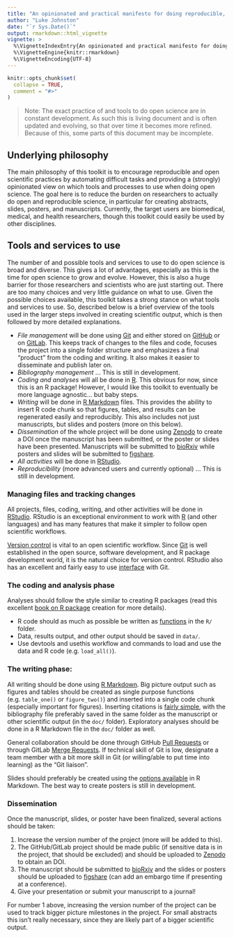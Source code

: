 ```yaml
---
title: "An opinionated and practical manifesto for doing reproducible, open scientific projects with R"
author: "Luke Johnston"
date: "`r Sys.Date()`"
output: rmarkdown::html_vignette
vignette: >
  %\VignetteIndexEntry{An opinionated and practical manifesto for doing reproducible, open scientific projects with R}
  %\VignetteEngine{knitr::rmarkdown}
  %\VignetteEncoding{UTF-8}
---
```


```r
knitr::opts_chunk$set(
  collapse = TRUE,
  comment = "#>"
)
```

> Note: The exact practice of and tools to do open science are in constant
development. As such this is living document and is often updated and evolving,
so that over time it becomes more refined. Because of this, some parts of this
document may be incomplete.

## Underlying philosophy

The main philosophy of this toolkit is to encourage reproducible and open
scientific practices by automating difficult tasks and providing a (strongly)
opinionated view on which tools and processes to use when doing open science.
The goal here is to reduce the burden on researchers to actually do open
and reproducible science, in particular for creating abstracts, slides, posters,
and manuscripts. Currently, the target users are biomedical, medical, and health
researchers, though this toolkit could easily be used by other disciplines.

## Tools and services to use

The number of and possible tools and services to use to do open science is broad and 
diverse. This gives a lot of advantages, especially as this is the time for open
science to grow and evolve. However, this is also a huge barrier for those
researchers and scientists who are just starting out. There are too many choices
and very little guidance on what to use. Given the possible choices
available, this toolkit takes a strong stance on what tools and services to use. 
So, described below is a brief overview of the tools used in the larger steps
involved in creating scientific output, which is then followed by more detailed
explanations.

- *File management* will be done using [Git] and either stored on
[GitHub] or on [GitLab]. This keeps track of changes to the files
and code, focuses the project into a single folder structure and emphasizes a final
"product" from the coding and writing. It also makes it easier to disseminate 
and publish later on.
- *Bibliography management* ... This is still in development. <!--{{need to
expand on this... Likely bibtex, but I don't care as long as it is open source
or available in plain text}}.-->
- *Coding and analyses* will all be done in [R]. This obvious for now,
since this is an R package! However, I would like this toolkit to eventually be
more language agnostic... but baby steps.
- *Writing* will be done in [R Markdown] files. This provides the ability
to insert R code chunk so that figures, tables, and results can be regenerated
easily and reproducibly. This also includes not just manuscripts, but slides and
posters (more on this below).
- *Dissemination* of the whole project will be done using [Zenodo] to create
a DOI once the manuscript has been submitted, or the poster or slides have been
presented. Manuscripts will be submitted to [bioRxiv] while posters and slides
will be submitted to [figshare].
- *All activities* will be done in [RStudio].
- *Reproducibility* (more advanced users and currently optional) ... This is
still in development. <!--{{use travis, set up a docker/rocker}}-->

### Managing files and tracking changes

All projects, files, coding, writing, and other activities will be done in
[RStudio]. RStudio is an exceptional environment to work with [R] (and other
languages) and has many features that make it simpler to follow open scientific
workflows.

[Version control](https://git-scm.com/book/en/v2/Getting-Started-About-Version-Control)
is vital to an open scientific workflow. Since [Git]
is well established in the open source, software development, and R package
development world, it is the natural choice for version control.
RStudio also has an excellent and fairly easy to use 
[interface](https://support.rstudio.com/hc/en-us/articles/200532077-Version-Control-with-Git-and-SVN) 
with Git.

### The coding and analysis phase

Analyses should follow the style similar to creating R packages (read this
excellent [book on R package](http://r-pkgs.had.co.nz/) creation for more details).

- R code should as much as possible be written as
[functions](https://swcarpentry.github.io/r-novice-inflammation/02-func-R/) in
the `R/` folder.
- Data, results output, and other output should be saved in `data/`.
- Use devtools and usethis workflow and commands to load and use the data and R
code (e.g. `load_all()`).

### The writing phase:

All writing should be done using [R Markdown]. Big picture output such as figures 
and tables should be created as single purpose functions (e.g. `table_one()` or
`figure_two()`) and inserted into a single code chunk (especially important for 
figures). Inserting citations is [fairly simple](https://rmarkdown.rstudio.com/authoring_bibliographies_and_citations.html),
with the bibliography file preferably saved in the same folder as the
manuscript or other scientific output (in the `doc/` folder). Exploratory 
analyses should be done in a R Markdown file in the `doc/` folder as well.

General collaboration should be done through GitHub [Pull Requests](https://help.github.com/articles/about-pull-requests/)
or through GitLab [Merge Requests](https://docs.gitlab.com/ee/user/project/merge_requests/). 
If technical skill of Git is low, designate a team member with a bit more skill
in Git (or willing/able to put time into learning) as the "Git liaison".

Slides should preferably be created using the [options available](https://rmarkdown.rstudio.com/lesson-11.html) 
in R Markdown. The best way to create posters is still in development.

### Dissemination

Once the manuscript, slides, or poster have been finalized, several actions should 
be taken:

1. Increase the version number of the project (more will be added to this).
2. The GitHub/GitLab project should be made public (if sensitive data is in
the project, that should be excluded) and should be uploaded to [Zenodo] to
obtain an DOI.
3. The manuscript should be submitted to [bioRxiv] and the slides or posters
should be uploaded to [figshare] (can add an embargo time if presenting at a
conference).
4. Give your presentation or submit your manuscript to a journal!

For number 1 above, increasing the version number of the project can be used to
track bigger picture milestones in the project. For small abstracts this isn't
really necessary, since they are likely part of a bigger scientific output.

[R]: https://cran.r-project.org/
[Git]: https://git-scm.com/
[RStudio]: https://www.rstudio.com/
[Zenodo]: https://zenodo.org/
[figshare]: https://figshare.com/
[GitHub]: https://github.com/
[GitLab]: https://gitlab.com/
[bioRxiv]: https://www.biorxiv.org/
[R Markdown]: https://rmarkdown.rstudio.com/

<!--
Notes:

- Strong opinion on how projects should be structured or organized and how to be open/where to send code
    - Use R package framework
    - Use travis or gitlab-ci
    - Some type of CI should be able to generate your manuscript without errors

- Bibliography files... as long as it interacts with R Markdown{{link to biblio}}
- CSL{{link}} for citation styling.

-->
